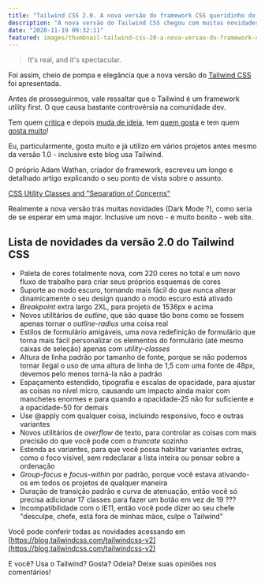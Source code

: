 ```yaml
---
title: "Tailwind CSS 2.0. A nova versão do framework CSS queridinho do momento"
description: "A nova versão do Tailwind CSS chegou com muitas novidades. Confira tudo no meu blog!"
date: "2020-11-19 09:32:11"
featured: images/thumbnail-tailwind-css-20-a-nova-versao-do-framework-css-queridinho-do-momento.png
---
```


> It's real, and it's spectacular.

Foi assim, cheio de pompa e elegância que a nova versão do [Tailwind CSS](https://tailwindcss.com/) foi apresentada.

Antes de prosseguirmos, vale ressaltar que o Tailwind é um framework utility first. O que causa bastante controvérsia na comunidade dev.

Tem quem [critica](https://block81.com/blog/why-i-havent-jumped-on-the-tailwind-css-bandwagon) e depois [muda de ideia](https://block81.com/blog/all-aboard-the-tailwind-css-bandwagon), tem [quem gosta]() e tem quem [gosta muito](https://dev.to/matfrana/why-i-love-tailwind-css-3gek)!

Eu, particularmente, gosto muito e já utilizo em vários projetos antes mesmo da versão 1.0 - inclusive este blog usa Tailwind.

O próprio Adam Wathan, criador do framework, escreveu um longo e detalhado artigo explicando o seu ponto de vista sobre o assunto.

[CSS Utility Classes and "Separation of Concerns"](https://adamwathan.me/css-utility-classes-and-separation-of-concerns/)

Realmente a nova versão trás muitas novidades (Dark Mode ?), como seria de se esperar em uma major. Inclusive um novo - e muito bonito - web site.

## Lista de novidades da versão 2.0 do Tailwind CSS

- Paleta de cores totalmente nova, com 220 cores no total e um novo fluxo de trabalho para criar seus próprios esquemas de cores
- Suporte ao modo escuro, tornando mais fácil do que nunca alterar dinamicamente o seu design quando o modo escuro está ativado
- *Breakpoint* extra largo 2XL, para projeto de 1536px e acima
- Novos utilitários de *outline*, que são quase tão bons como se fossem apenas tornar o *outline-radius* uma coisa real
- Estilos de formulário amigáveis, uma nova redefinição de formulário que torna mais fácil personalizar os elementos do formulário (até mesmo caixas de seleção) apenas com *utility-classes*
- Altura de linha padrão por tamanho de fonte, porque se não podemos tornar ilegal o uso de uma altura de linha de 1,5 com uma fonte de 48px, devemos pelo menos torná-la não a padrão
- Espaçamento estendido, tipografia e escalas de opacidade, para ajustar as coisas no nível micro, causando um impacto ainda maior com manchetes enormes e para quando a opacidade-25 não for suficiente e a opacidade-50 for demais
- Use @apply com qualquer coisa, incluindo responsivo, foco e outras variantes
- Novos utilitários de *overflow* de texto, para controlar as coisas com mais precisão do que você pode com o *truncate* sozinho
- Estenda as variantes, para que você possa habilitar variantes extras, como o foco visível, sem redeclarar a lista inteira ou pensar sobre a ordenação
- *Group-focus* e *focus-within* por padrão, porque você estava ativando-os em todos os projetos de qualquer maneira
- Duração de transição padrão e curva de atenuação, então você só precisa adicionar 17 classes para fazer um botão em vez de 19 ???
- Incompatibilidade com o IE11, então você pode dizer ao seu chefe "desculpe, chefe, está fora de minhas mãos, culpe o Tailwind"

Você pode conferir todas as novidades acessando em [https://blog.tailwindcss.com/tailwindcss-v2](https://blog.tailwindcss.com/tailwindcss-v2)

E você? Usa o Tailwind? Gosta? Odeia? Deixe suas opiniões nos comentários!